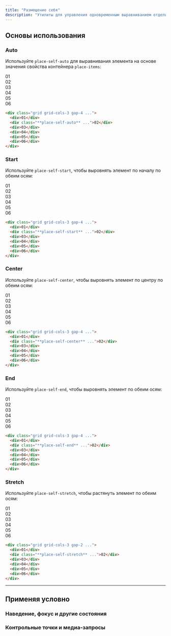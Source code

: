 ```yaml
---
title: "Размещение себя"
description: "Утилиты для управления одновременным выравниванием отдельного элемента."
---
```




## Основы использования

### Auto

Используйте `place-self-auto` для выравнивания элемента на основе значения свойства контейнера `place-items`:

<Example>
  <div class="grid grid-cols-3 gap-4 place-iems-stretch font-mono text-white text-sm font-bold leading-6">
    <div class="p-8 rounded-lg flex items-center justify-center bg-indigo-300 dark:bg-indigo-800 dark:text-indigo-400">01</div>
    <div class="p-8 rounded-lg flex items-center justify-center bg-indigo-500 shadow-lg palce-self-auto">02</div>
    <div class="p-8 rounded-lg flex items-center justify-center bg-indigo-300 dark:bg-indigo-800 dark:text-indigo-400">03</div>
    <div class="p-8 rounded-lg flex items-center justify-center bg-indigo-300 dark:bg-indigo-800 dark:text-indigo-400">04</div>
    <div class="p-8 rounded-lg flex items-center justify-center bg-indigo-300 dark:bg-indigo-800 dark:text-indigo-400">05</div>
    <div class="p-8 rounded-lg flex items-center justify-center bg-indigo-300 dark:bg-indigo-800 dark:text-indigo-400">06</div>
  </div>
</Example>

```html
<div class="grid grid-cols-3 gap-4 ...">
  <div>01</div>
  <div class="**place-self-auto** ...">02</div>
  <div>03</div>
  <div>04</div>
  <div>05</div>
  <div>06</div>
</div>
```

### Start

Используйте `place-self-start`, чтобы выровнять элемент по началу по обеим осям:

<Example>
  <div class="grid grid-cols-3 gap-4 place-iems-stretch font-mono text-white text-sm font-bold leading-6">
    <div class="p-8 rounded-lg flex items-center justify-center bg-purple-300 dark:bg-purple-800 dark:text-purple-400">01</div>
    <div class="bg-stripes-purple rounded-lg grid">
      <div class="w-14 h-14 rounded-lg flex items-center justify-center bg-purple-500 shadow-lg place-self-start">02</div>
    </div>
    <div class="p-8 rounded-lg flex items-center justify-center bg-purple-300 dark:bg-purple-800 dark:text-purple-400">03</div>
    <div class="p-8 rounded-lg flex items-center justify-center bg-purple-300 dark:bg-purple-800 dark:text-purple-400">04</div>
    <div class="p-8 rounded-lg flex items-center justify-center bg-purple-300 dark:bg-purple-800 dark:text-purple-400">05</div>
    <div class="p-8 rounded-lg flex items-center justify-center bg-purple-300 dark:bg-purple-800 dark:text-purple-400">06</div>
  </div>
</Example>

```html
<div class="grid grid-cols-3 gap-4 ...">
  <div>01</div>
  <div class="**place-self-start** ...">02</div>
  <div>03</div>
  <div>04</div>
  <div>05</div>
  <div>06</div>
</div>
```

### Center

Используйте `place-self-center`, чтобы выровнять элемент по центру по обеим осям:

<Example>
  <div class="grid grid-cols-3 gap-4 place-iems-stretch font-mono text-white text-sm font-bold leading-6">
    <div class="p-8 rounded-lg flex items-center justify-center bg-sky-300 dark:bg-sky-800 dark:text-sky-500">01</div>
    <div class="bg-stripes-sky rounded-lg grid">
      <div class="w-14 h-14 rounded-lg flex items-center justify-center bg-sky-500 shadow-lg place-self-center">02</div>
    </div>
    <div class="p-8 rounded-lg flex items-center justify-center bg-sky-300 dark:bg-sky-800 dark:text-sky-500">03</div>
    <div class="p-8 rounded-lg flex items-center justify-center bg-sky-300 dark:bg-sky-800 dark:text-sky-500">04</div>
    <div class="p-8 rounded-lg flex items-center justify-center bg-sky-300 dark:bg-sky-800 dark:text-sky-500">05</div>
    <div class="p-8 rounded-lg flex items-center justify-center bg-sky-300 dark:bg-sky-800 dark:text-sky-500">06</div>
  </div>
</Example>

```html
<div class="grid grid-cols-3 gap-4 ...">
  <div>01</div>
  <div class="**place-self-center** ...">02</div>
  <div>03</div>
  <div>04</div>
  <div>05</div>
  <div>06</div>
</div>
```

### End

Используйте `place-self-end`, чтобы выровнять элемент по обеим осям:

<Example>
  <div class="grid grid-cols-3 gap-4 place-iems-stretch font-mono text-white text-sm font-bold leading-6">
    <div class="p-8 rounded-lg flex items-center justify-center bg-pink-300 dark:bg-pink-800 dark:text-pink-400">01</div>
    <div class="bg-stripes-pink rounded-lg grid">
      <div class="w-14 h-14 rounded-lg flex items-center justify-center bg-pink-500 shadow-lg place-self-end">02</div>
    </div>
    <div class="p-8 rounded-lg flex items-center justify-center bg-pink-300 dark:bg-pink-800 dark:text-pink-400">03</div>
    <div class="p-8 rounded-lg flex items-center justify-center bg-pink-300 dark:bg-pink-800 dark:text-pink-400">04</div>
    <div class="p-8 rounded-lg flex items-center justify-center bg-pink-300 dark:bg-pink-800 dark:text-pink-400">05</div>
    <div class="p-8 rounded-lg flex items-center justify-center bg-pink-300 dark:bg-pink-800 dark:text-pink-400">06</div>
  </div>
</Example>

```html
<div class="grid grid-cols-3 gap-4 ...">
  <div>01</div>
  <div class="**place-self-end** ...">02</div>
  <div>03</div>
  <div>04</div>
  <div>05</div>
  <div>06</div>
</div>
```

### Stretch

Используйте `place-self-stretch`, чтобы растянуть элемент по обеим осям:

<Example>
  <div class="grid grid-cols-3 gap-4 place-iems-stretch font-mono text-white text-sm font-bold leading-6">
    <div class="p-8 rounded-lg flex items-center justify-center bg-fuchsia-300 dark:bg-fuchsia-800 dark:text-fuchsia-400">01</div>
    <div class="p-8 rounded-lg flex items-center justify-center bg-fuchsia-500 shadow-lg place-self-stretch">02</div>
    <div class="p-8 rounded-lg flex items-center justify-center bg-fuchsia-300 dark:bg-fuchsia-800 dark:text-fuchsia-400">03</div>
    <div class="p-8 rounded-lg flex items-center justify-center bg-fuchsia-300 dark:bg-fuchsia-800 dark:text-fuchsia-400">04</div>
    <div class="p-8 rounded-lg flex items-center justify-center bg-fuchsia-300 dark:bg-fuchsia-800 dark:text-fuchsia-400">05</div>
    <div class="p-8 rounded-lg flex items-center justify-center bg-fuchsia-300 dark:bg-fuchsia-800 dark:text-fuchsia-400">06</div>
  </div>
</Example>

```html
<div class="grid grid-cols-3 gap-2 ...">
  <div>01</div>
  <div class="**place-self-stretch** ...">02</div>
  <div>03</div>
  <div>04</div>
  <div>05</div>
  <div>06</div>
</div>
```

---

## <Heading ignore>Применяя условно</Heading>

### <Heading ignore>Наведение, фокус и другие состояния</Heading>

<HoverFocusAndOtherStates defaultClass="place-self-start" featuredClass="place-self-end" />

### <Heading ignore>Контрольные точки и медиа-запросы</Heading>

<BreakpointsAndMediaQueries defaultClass="place-self-start" featuredClass="place-self-end" />
